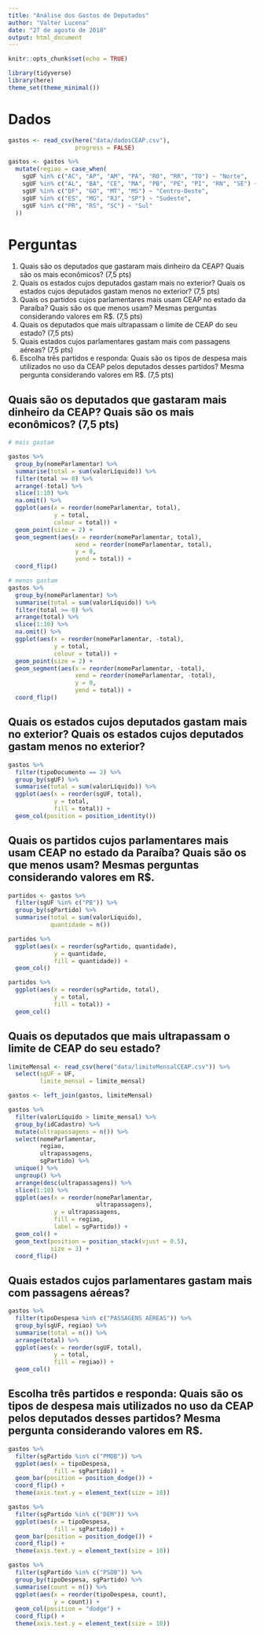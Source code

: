 ```yaml
---
title: "Análise dos Gastos de Deputados"
author: "Valter Lucena"
date: "27 de agosto de 2018"
output: html_document
---
```


```r
knitr::opts_chunk$set(echo = TRUE)
```

```r
library(tidyverse)
library(here)
theme_set(theme_minimal()) 
```

# Dados

```r
gastos <- read_csv(here("data/dadosCEAP.csv"),
                   progress = FALSE)

gastos <- gastos %>% 
  mutate(regiao = case_when(
    sgUF %in% c("AC", "AP", "AM", "PA", "RO", "RR", "TO") ~ "Norte",
    sgUF %in% c("AL", "BA", "CE", "MA", "PB", "PE", "PI", "RN", "SE") ~ "Nordeste",
    sgUF %in% c("DF", "GO", "MT", "MS") ~ "Centro-Oeste",
    sgUF %in% c("ES", "MG", "RJ", "SP") ~ "Sudeste",
    sgUF %in% c("PR", "RS", "SC") ~ "Sul"
  ))

```


# Perguntas

1. Quais são os deputados que gastaram mais dinheiro da CEAP? Quais são os mais econômicos? (7,5 pts)
2. Quais os estados cujos deputados gastam mais no exterior? Quais os estados cujos deputados gastam menos no exterior? (7,5 pts)
3. Quais os partidos cujos parlamentares mais usam CEAP no estado da Paraíba? Quais são os que menos usam? Mesmas perguntas considerando valores em R$. (7,5 pts)
4. Quais os deputados que mais ultrapassam o limite de CEAP do seu estado? (7,5 pts)
5. Quais estados cujos parlamentares gastam mais com passagens aéreas? (7,5 pts)
6. Escolha três partidos e responda: Quais são os tipos de despesa mais utilizados no uso da CEAP pelos deputados desses partidos? Mesma pergunta considerando valores em R$. (7,5 pts)

## Quais são os deputados que gastaram mais dinheiro da CEAP? Quais são os mais econômicos? (7,5 pts)


```r

# mais gastam

gastos %>% 
  group_by(nomeParlamentar) %>% 
  summarise(total = sum(valorLíquido)) %>% 
  filter(total >= 0) %>% 
  arrange(-total) %>% 
  slice(1:10) %>%
  na.omit() %>% 
  ggplot(aes(x = reorder(nomeParlamentar, total),
             y = total,
             colour = total)) +
  geom_point(size = 2) +
  geom_segment(aes(x = reorder(nomeParlamentar, total),
                   xend = reorder(nomeParlamentar, total),
                   y = 0,
                   yend = total)) +
  coord_flip()
```

 
```r
# menos gastam
gastos %>% 
  group_by(nomeParlamentar) %>% 
  summarise(total = sum(valorLíquido)) %>% 
  filter(total >= 0) %>% 
  arrange(total) %>% 
  slice(1:10) %>%
  na.omit() %>% 
  ggplot(aes(x = reorder(nomeParlamentar, -total),
             y = total,
             colour = total)) +
  geom_point(size = 2) +
  geom_segment(aes(x = reorder(nomeParlamentar, -total),
                   xend = reorder(nomeParlamentar, -total),
                   y = 0,
                   yend = total)) +
  coord_flip()
```

## Quais os estados cujos deputados gastam mais no exterior? Quais os estados cujos deputados gastam menos no exterior?

```r
gastos %>%
  filter(tipoDocumento == 2) %>% 
  group_by(sgUF) %>%
  summarise(total = sum(valorLíquido)) %>% 
  ggplot(aes(x = reorder(sgUF, total),
             y = total,
             fill = total)) +
  geom_col(position = position_identity())
```

## Quais os partidos cujos parlamentares mais usam CEAP no estado da Paraíba? Quais são os que menos usam? Mesmas perguntas considerando valores em R$.

```r
partidos <- gastos %>% 
  filter(sgUF %in% c("PB")) %>% 
  group_by(sgPartido) %>%
  summarise(total = sum(valorLíquido), 
            quantidade = n())

partidos %>% 
  ggplot(aes(x = reorder(sgPartido, quantidade),
             y = quantidade,
             fill = quantidade)) +
  geom_col()

partidos %>% 
  ggplot(aes(x = reorder(sgPartido, total),
             y = total,
             fill = total)) +
  geom_col()
```

## Quais os deputados que mais ultrapassam o limite de CEAP do seu estado? 

```r
limiteMensal <- read_csv(here("data/limiteMensalCEAP.csv")) %>% 
  select(sgUF = UF,
         limite_mensal = limite_mensal)

gastos <- left_join(gastos, limiteMensal)

gastos %>% 
  filter(valorLíquido > limite_mensal) %>% 
  group_by(idCadastro) %>% 
  mutate(ultrapassagens = n()) %>% 
  select(nomeParlamentar,
         regiao, 
         ultrapassagens,
         sgPartido) %>% 
  unique() %>% 
  ungroup() %>% 
  arrange(desc(ultrapassagens)) %>% 
  slice(1:10) %>% 
  ggplot(aes(x = reorder(nomeParlamentar,
                         ultrapassagens),
             y = ultrapassagens,
             fill = regiao,
             label = sgPartido)) +
  geom_col() +
  geom_text(position = position_stack(vjust = 0.5),
            size = 3) +
  coord_flip()
```

## Quais estados cujos parlamentares gastam mais com passagens aéreas?

```r
gastos %>% 
  filter(tipoDespesa %in% c("PASSAGENS AÉREAS")) %>% 
  group_by(sgUF, regiao) %>%
  summarise(total = n()) %>% 
  arrange(total) %>% 
  ggplot(aes(x = reorder(sgUF, total),
             y = total,
             fill = regiao)) +
  geom_col()
```

## Escolha três partidos e responda: Quais são os tipos de despesa mais utilizados no uso da CEAP pelos deputados desses partidos? Mesma pergunta considerando valores em R$.

```r
gastos %>% 
  filter(sgPartido %in% c("PMDB")) %>% 
  ggplot(aes(x = tipoDespesa,
             fill = sgPartido)) +
  geom_bar(position = position_dodge()) +
  coord_flip() +
  theme(axis.text.y = element_text(size = 10))

gastos %>% 
  filter(sgPartido %in% c("DEM")) %>% 
  ggplot(aes(x = tipoDespesa,
             fill = sgPartido)) +
  geom_bar(position = position_dodge()) +
  coord_flip() +
  theme(axis.text.y = element_text(size = 10))

gastos %>% 
  filter(sgPartido %in% c("PSDB")) %>% 
  group_by(tipoDespesa, sgPartido) %>% 
  summarise(count = n()) %>% 
  ggplot(aes(x = reorder(tipoDespesa, count),
             y = count)) +
  geom_col(position = "dodge") +
  coord_flip() +
  theme(axis.text.y = element_text(size = 10))
```

